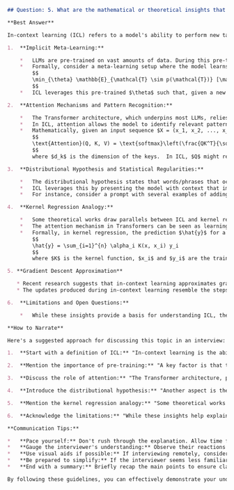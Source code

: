 ```markdown
## Question: 5. What are the mathematical or theoretical insights that help explain why in-context learning works well for large models?

**Best Answer**

In-context learning (ICL) refers to a model's ability to perform new tasks by conditioning on prompts containing task demonstrations, without updating the model's parameters. This emergent capability in large language models (LLMs) is not fully understood, but several theoretical and mathematical insights offer explanations:

1.  **Implicit Meta-Learning:**

    *   LLMs are pre-trained on vast amounts of data. During this pre-training, they implicitly learn a wide range of skills and patterns that constitute a form of meta-learning. Specifically, they learn to learn. When presented with a prompt containing examples, the model recognizes the underlying task structure. ICL can be thought of as *implicitly* performing a few-shot meta-learning step at inference time, using the prompt as a guide.
    *   Formally, consider a meta-learning setup where the model learns a distribution over tasks $p(\mathcal{T})$. Each task $\mathcal{T}$ is defined by a loss function $\mathcal{L}_{\mathcal{T}}(\theta)$ where $\theta$ represents the model parameters. The meta-learning objective is:
        $$
        \min_{\theta} \mathbb{E}_{\mathcal{T} \sim p(\mathcal{T})} [\mathcal{L}_{\mathcal{T}}(\theta)]
        $$
    *   ICL leverages this pre-trained $\theta$ such that, given a new task instance in the prompt, the model quickly adapts without explicit gradient updates. The model is effectively finding a good initialization for the new task based on its prior experience.

2.  **Attention Mechanisms and Pattern Recognition:**

    *   The Transformer architecture, which underpins most LLMs, relies heavily on attention mechanisms. These mechanisms allow the model to weigh the importance of different parts of the input when processing it.
    *   In ICL, attention allows the model to identify relevant patterns and relationships within the context provided in the prompt. It learns to attend to the input-output examples and use them to guide its predictions for the final query.
    *   Mathematically, given an input sequence $X = (x_1, x_2, ..., x_n)$, the attention mechanism computes a weighted sum of the values $V$ based on the keys $K$ and queries $Q$:
        $$
        \text{Attention}(Q, K, V) = \text{softmax}\left(\frac{QK^T}{\sqrt{d_k}}\right)V
        $$
        where $d_k$ is the dimension of the keys.  In ICL, $Q$ might represent the query to be answered, $K$ the inputs of the demonstrations in the prompt, and $V$ their corresponding outputs. The attention mechanism then highlights which demonstrations are most relevant to the query.

3.  **Distributional Hypothesis and Statistical Regularities:**

    *   The distributional hypothesis states that words/phrases that occur in similar contexts tend to have similar meanings. LLMs are trained on massive corpora and thus capture complex statistical regularities in language.
    *   ICL leverages this by presenting the model with context that implicitly defines a "distribution" for the task at hand. The model then uses its pre-existing knowledge of language statistics to extrapolate from the examples provided in the prompt.
    *   For instance, consider a prompt with several examples of adding two numbers. The LLM has likely seen similar patterns during pre-training and has learned the underlying function of addition. The prompt simply activates this pre-existing knowledge.

4.  **Kernel Regression Analogy:**

    *   Some theoretical works draw parallels between ICL and kernel regression. In kernel regression, predictions are made by weighting the training examples based on their similarity to the input using a kernel function.
    *   The attention mechanism in Transformers can be seen as learning a data-dependent kernel. The prompts act as training data and the attention weights determine the similarity between the query and the examples in the prompt.
    *   Formally, in kernel regression, the prediction $\hat{y}$ for a new input $x$ is:
        $$
        \hat{y} = \sum_{i=1}^{n} \alpha_i K(x, x_i) y_i
        $$
        where $K$ is the kernel function, $x_i$ and $y_i$ are the training examples, and $\alpha_i$ are weights.  The attention mechanism in ICL effectively learns a non-parametric kernel that adapts to the specific task defined by the prompt.

5. **Gradient Descent Approximation**

   * Recent research suggests that in-context learning approximates gradient descent. The model uses the prompt data to perform a kind of implicit optimization, finding the optimal output without modifying its weights directly.
   * The updates produced during in-context learning resemble the steps taken during traditional gradient descent.

6.  **Limitations and Open Questions:**

    *   While these insights provide a basis for understanding ICL, there are still many open questions. For example, the precise mechanisms by which LLMs generalize from a small number of examples, the role of prompt format, and the limitations of ICL for certain types of tasks are areas of active research.

**How to Narrate**

Here's a suggested approach for discussing this topic in an interview:

1.  **Start with a definition of ICL:** "In-context learning is the ability of a model to perform new tasks by conditioning on demonstrations within the prompt, without any weight updates."

2.  **Mention the importance of pre-training:** "A key factor is that these models are pre-trained on massive datasets, leading to implicit meta-learning capabilities." Briefly explain meta-learning and its relevance. You can say something like: "The model learns a prior over tasks, allowing it to quickly adapt to new tasks presented in the prompt."

3.  **Discuss the role of attention:** "The Transformer architecture, particularly the attention mechanism, is crucial. Attention allows the model to weigh different parts of the prompt and identify relevant patterns." You can mention the attention formula: "Mathematically, attention involves computing a weighted sum, and we can represent this as: $\text{Attention}(Q, K, V) = \text{softmax}\left(\frac{QK^T}{\sqrt{d_k}}\right)V$." Emphasize that the model learns to attend to the most relevant examples in the prompt.

4.  **Introduce the distributional hypothesis:** "Another aspect is the distributional hypothesis, where models leverage the statistical regularities in language learned during pre-training." Explain that prompts provide context that activates pre-existing knowledge.

5.  **Mention the kernel regression analogy:** "Some theoretical works draw parallels between ICL and kernel regression, where the attention mechanism acts as a learned, data-dependent kernel." You can briefly mention the kernel regression formula if the interviewer is engaged and technically inclined: "In kernel regression, the prediction is a weighted sum: $\hat{y} = \sum_{i=1}^{n} \alpha_i K(x, x_i) y_i$."

6.  **Acknowledge the limitations:** "While these insights help explain ICL, there are still open questions about the exact mechanisms and limitations of this capability." This shows awareness of the current state of research.

**Communication Tips:**

*   **Pace yourself:** Don't rush through the explanation. Allow time for the interviewer to process the information.
*   **Gauge the interviewer's understanding:** Observe their reactions and adjust the level of detail accordingly. If they seem particularly interested in a specific area, elaborate further.
*   **Use visual aids if possible:** If interviewing remotely, consider sharing a screen with relevant diagrams or formulas.
*   **Be prepared to simplify:** If the interviewer seems less familiar with the technical details, be ready to provide a more high-level explanation.
*   **End with a summary:** Briefly recap the main points to ensure clarity.

By following these guidelines, you can effectively demonstrate your understanding of the mathematical and theoretical underpinnings of in-context learning while also communicating your expertise in a clear and engaging manner.
```